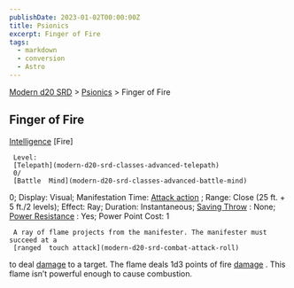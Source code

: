 ```yaml
---
publishDate: 2023-01-02T00:00:00Z
title: Psionics
excerpt: Finger of Fire
tags:
  - markdown
  - conversion
  - Astro
---
```


[Modern d20 SRD](/#modernD20) > [Psionics](modern-d20-srd-psionics-index) > Finger of Fire

## Finger of Fire

[Intelligence](modern-d20-srd-basics-ability-scores)
[Fire]

     Level:
     [Telepath](modern-d20-srd-classes-advanced-telepath)
     0/
     [Battle  Mind](modern-d20-srd-classes-advanced-battle-mind)
0; Display: Visual; Manifestation Time:
[Attack action](modern-d20-srd-combat-attack-actions)
; Range: Close (25 ft. + 5 ft./2 levels); Effect: Ray; Duration: Instantaneous;
[Saving Throw](modern-d20-srd-basics-saving-throws)
: None;
[Power Resistance](modern-d20-srd-special-abilities-power-resistance)
: Yes; Power Point Cost: 1

     A ray of flame projects from the manifester. The manifester must succeed at a
     [ranged  touch attack](modern-d20-srd-combat-attack-roll)
to deal
[damage](modern-d20-srd-combat-damage)
to a target. The flame deals 1d3 points of fire
[damage](modern-d20-srd-combat-damage)
. This flame isn’t powerful enough to cause combustion.
